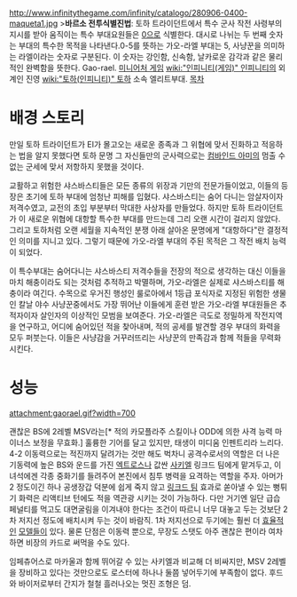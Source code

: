 http://www.infinitythegame.com/infinity/catalogo/280906-0400-maqueta1.jpg
>'''바르소 전투식별진법''': 토하 트라이던트에서 특수 군사 작전 사령부의 지시를 받아 움직이는 특수 부대요원들은 [[0]]으로 식별한다. 대시로 나뉘는 두 번째 숫자는 부대의 특수한 목적을 나타낸다.0-5를 뜻하는 가오-라엘 부대는 5, 사냥꾼을 의미하는 라엘이라는 숫자로 구분된다. 이 숫자는 강인함, 신속함, 날카로운 감각과 같은 물리적인 완벽함을 뜻한다.
Gao-rael. [[미니어처 게임]] [[wiki:"인피니티(게임)" 인피니티]]의 외계인 진영 [[wiki:"토하(인피니티)" 토하]] 소속 엘리트부대.
[[목차]]
= 배경 스토리 =
만일 토하 트라이던트가 EI가 몰고오는 새로운 종족과 그 위협에 맞서 진화하고 적응하는 법을 알지 못했다면 토하 문명 그 자신들만의 군사력으로는 [[컴바인드 아미]]의 멈출 수 없는 군세에 맞서 저항하지 못했을 것이다.

교활하고 위험한 샤스바스티들은 모든 종류의 위장과 기만의 전문가들이었고, 이들의 등장은 초기에 토하 부대에 엄청난 피해를 입혔다. 샤스바스티는 숨어 다니는 암살자이자 저격수였고, 교전의 초입 부분부터 막대한 사상자를 만들었다. 하지만 토하 트라이던트가 이 새로운 위협에 대항할 특수한 부대를 만드는데 그리 오랜 시간이 걸리지 않았다. 그리고 토하처럼 오랜 세월을 지속적인 분쟁 아래 살아온 문명에게 "대항하다"란 결정적인 의미를 지니고 있다. 그렇기 때문에 가오-라엘 부대의 주된 목적은 그 작전 배치 능력이 되었다.

이 특수부대는 숨어다니는 샤스바스티 저격수들을 전장의 적으로 생각하는 대신 이들을 마치 해충이라도 되는 것처럼 추적하고 박멸하며, 가오-라엘은 실제로 샤스바스티를 해충이라 여긴다. 수목으로 우거진 행성인 룰로아에서 1등급 포식자로 지정된 위험한 생물인 칼날 야수 사냥꾼중에서도 가장 뛰어난 이들에게 훈련 받은 가오-라엘 부대원들은 추적자이자 살인자의 이상적인 모범을 보여준다. 가오-라엘은 극도로 정밀하게 작전지역을 연구하고, 어디에 숨어있던 적을 찾아내며, 적의 공세를 발견할 경우 부대의 화력을 모두 퍼붓는다. 이들은 사냥감을 거꾸러뜨리는 사냥꾼의 만족감과 함께 적들을 무력화 시킨다.
= 성능 =
attachment:gaorael.gif?width=700

괜찮은 BS에 2레벨 MSV라는[* 적의 카모플라주 스킬이나 ODD에 의한 사격 능력 마이너스 보정을 무효화.] 훌륭한 기어를 달고 있지만, 태생이 미디움 인펜트리라 느리다. 4-2 이동력으로는 적진까지 달려가는 것만 해도 벅차니 공격수로서의 역할은 더 나은 기동력에 높은 BS와 운드를 가진 [[엑트로스]]나 값싼 [[사키엘(인피니티)|사키엘]] 링크드 팀에게 맡겨두고, 이 녀석에겐 각종 중화기를 들려주어 본진에서 침투 병력을 요격하는 역할을 주자. 아머가 2 정도이긴 하나 공생장갑 덕분에 쉽게 죽지 않고 [[링크드 팀]] 효과로 쏟아낼 수 있는 뻥튀기 화력은 리액티브 턴에도 적을 역관광 시키는 것이 가능하다. 다만 거기엔 일단 급습 페널티를 먹고도 대면굴림을 이겨내야 한다는 조건이 따르니 너무 대놓고 두는 것보단 2차 저지선 정도에 배치시켜 두는 것이 바람직. 1차 저지선으로 두기에는 훨씬 더 [[클립소스|효율적인]] [[착사|모델들이]] 있다. 물론 단점은 이동력 뿐으로, 무장도 스탯도 아주 괜찮은 편이라 여차하면 비장의 카드로 써먹을 수도 있다.

임페츄어스로 마카울과 함께 뛰어갈 수 있는 사키엘과 비교해 더 비싸지만, MSV 2레벨을 장비하고 있다는 것만으로도 로스터에 하나나 둘쯤 넣어두기에 부족함이 없다. 후드와 바이저로부터 간지가 철철 흘러나오는 멋진 조형은 덤.
